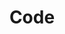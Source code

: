 ---
title: Code
description: The Code component is a powerful and flexible text editor that allows you to create and edit rich text content.
icon: Brave
---